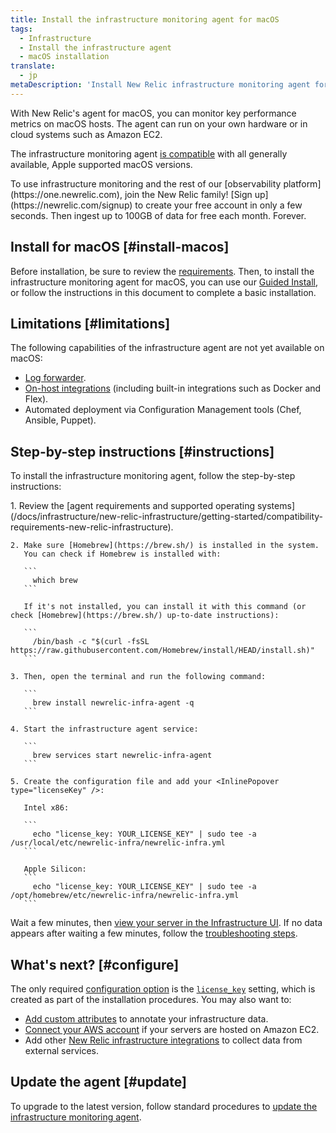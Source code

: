 ```yaml
---
title: Install the infrastructure monitoring agent for macOS
tags:
  - Infrastructure
  - Install the infrastructure agent
  - macOS installation
translate:
  - jp
metaDescription: 'Install New Relic infrastructure monitoring agent for macOS using Homebrew.'
---
```


With New Relic's <InlinePopover type="infrastructure" /> agent for macOS, you can monitor key performance metrics on macOS hosts. The agent can run on your own hardware or in cloud systems such as Amazon EC2.

The infrastructure monitoring agent [is compatible](/docs/infrastructure/install-infrastructure-agent/get-started/requirements-infrastructure-agent) with all generally available, Apple supported macOS versions.

<Callout variant="tip">
  To use infrastructure monitoring and the rest of our [observability platform](https://one.newrelic.com), join the New Relic family! [Sign up](https://newrelic.com/signup) to create your free account in only a few seconds. Then ingest up to 100GB of data for free each month. Forever.
</Callout>

## Install for macOS [#install-macos]

Before installation, be sure to review the [requirements](/docs/infrastructure/new-relic-infrastructure/getting-started/compatibility-requirements-new-relic-infrastructurets). Then, to install the infrastructure monitoring agent for macOS, you can use our [Guided Install](/docs/full-stack-observability/observe-everything/get-started/new-relic-guided-install-overview/), or follow the instructions in this document to complete a basic installation.

## Limitations [#limitations]

The following capabilities of the infrastructure agent are not yet available on macOS:

* [Log forwarder](/docs/logs/enable-log-management-new-relic/enable-log-monitoring-new-relic/forward-your-logs-using-infrastructure-agent/).
* [On-host integrations](/docs/integrations/host-integrations/get-started/introduction-host-integrations/) (including built-in integrations such as Docker and Flex).
* Automated deployment via Configuration Management tools (Chef, Ansible, Puppet).

## Step-by-step instructions [#instructions]

To install the infrastructure monitoring agent, follow the step-by-step instructions:

<CollapserGroup>
  <Collapser
    id="homebrew-install"
    title="Homebrew install"
  >
    1. Review the [agent requirements and supported operating systems](/docs/infrastructure/new-relic-infrastructure/getting-started/compatibility-requirements-new-relic-infrastructure).

    2. Make sure [Homebrew](https://brew.sh/) is installed in the system.
       You can check if Homebrew is installed with:

       ```
         which brew
       ```

       If it's not installed, you can install it with this command (or check [Homebrew](https://brew.sh/) up-to-date instructions):

       ```
         /bin/bash -c "$(curl -fsSL https://raw.githubusercontent.com/Homebrew/install/HEAD/install.sh)"
       ```

    3. Then, open the terminal and run the following command:

       ```
         brew install newrelic-infra-agent -q
       ```

    4. Start the infrastructure agent service:

       ```
         brew services start newrelic-infra-agent
       ```
    
    5. Create the configuration file and add your <InlinePopover type="licenseKey" />:

       Intel x86:

       ```
         echo "license_key: YOUR_LICENSE_KEY" | sudo tee -a /usr/local/etc/newrelic-infra/newrelic-infra.yml
       ```

       Apple Silicon:
       ```
         echo "license_key: YOUR_LICENSE_KEY" | sudo tee -a /opt/homebrew/etc/newrelic-infra/newrelic-infra.yml
       ```
  </Collapser>
</CollapserGroup>

Wait a few minutes, then [view your server in the Infrastructure UI](/docs/infrastructure/new-relic-infrastructure/infrastructure-ui-pages/infrastructure-compute-page-measure-resource-usage). If no data appears after waiting a few minutes, follow the [troubleshooting steps](/docs/infrastructure/new-relic-infrastructure/troubleshooting/no-data-appears-infrastructure).

<InstallFeedback />

## What's next? [#configure]

The only required [configuration option](/docs/infrastructure/install-configure-infrastructure/configuration/configure-infrastructure-agent) is the [`license_key`](/docs/Infrastructure-configure-your-agent#conf-license_key) setting, which is created as part of the installation procedures. You may also want to:

* [Add custom attributes](/docs/Infrastructure-configure-your-agent#conf-custom_attributes) to annotate your infrastructure data.
* [Connect your AWS account](/docs/infrastructure-amazon-aws-ec2-integration#connect) if your servers are hosted on Amazon EC2.
* Add other [New Relic infrastructure integrations](/docs/infrastructure/integrations-getting-started/getting-started/introduction-infrastructure-integrations) to collect data from external services.

## Update the agent [#update]

To upgrade to the latest version, follow standard procedures to [update the infrastructure monitoring agent](/docs/infrastructure/new-relic-infrastructure/installation/update-infrastructure-agent).
